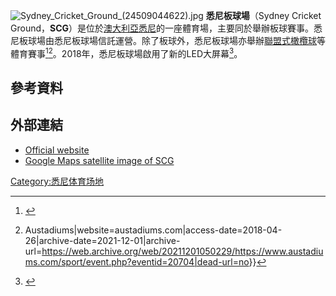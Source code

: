 [[File:Sydney_Cricket_Ground_(24509044622).jpg|right]]
'''悉尼板球場'''（Sydney Cricket Ground，'''SCG'''）是位於[[澳大利亞|澳大利亞]][[悉尼|悉尼]]的一座體育場，主要同於舉辦板球賽事。悉尼板球場由悉尼板球場信託運營。除了板球外，悉尼板球場亦舉辦[[聯盟式橄欖球|聯盟式橄欖球]]等體育賽事<ref>{{Cite news|url=http://www.espn.com.au/rugby/story/_/id/23109528/waratahs-not-inspired-scg-rich-rugby-history-growden|title=Waratahs can't not be inspired by SCG history|work=ESPN.com|access-date=2018-04-26|archive-date=2019-05-10|archive-url=https://web.archive.org/web/20190510021002/http://www.espn.com.au/rugby/story/_/id/23109528/waratahs-not-inspired-scg-rich-rugby-history-growden|dead-url=no}}</ref><ref>{{Cite web|url=http://austadiums.com/sport/event.php?eventid=20704|title=Super Rugby: Waratahs v Reds {{!}} Austadiums|website=austadiums.com|access-date=2018-04-26|archive-date=2021-12-01|archive-url=https://web.archive.org/web/20211201050229/https://www.austadiums.com/sport/event.php?eventid=20704|dead-url=no}}</ref>。2018年，悉尼板球場啟用了新的LED大屏幕<ref>{{Cite news|url=https://www.austadiums.com/news/news.php?id=621|title=New SCG scoreboard debuts as soccer returns|work=Austadiums|access-date=2018-11-10|archive-date=2019-04-21|archive-url=https://web.archive.org/web/20190421060128/https://www.austadiums.com/news/news.php?id=621|dead-url=no}}</ref>。
==參考資料==
{{Reflist}}
==外部連結==
{{Commons category|Sydney Cricket Ground}}
* [https://www.scgt.nsw.gov.au/sydney-cricket-ground/ Official website] {{Wayback|url=https://www.scgt.nsw.gov.au/sydney-cricket-ground/ |date=20210321054525 }}
* [https://maps.google.com/maps?ll=-33.891588,151.224661&spn=0.008021,0.008032&t=k&hl=en Google Maps satellite image of SCG]
[[Category:悉尼体育场地|Category:悉尼体育场地]]